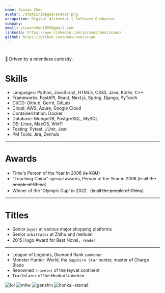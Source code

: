 ```yaml
---
name: Zixuan Chen
avatar: /static/images/avatar.png
occupation: Digital Alchemist | Software Enchanter
company:
email: zixuanchen1999@gmail.com
linkedin: https://www.linkedin.com/in/amoschenzixuan/
github: https://github.com/amoschenzixuan
---
```


#

📖 Driven by a relentless curiosity.

# Skills

- Languages: Python, JavaScript, HTML5, CSS3, Java, Kotlin, C++
- Frameworks: FastAPI, React, Next.js, Spring, Django, PyTorch
- CI/CD: Github, Gerrit, GitLab
- Cloud: AWS, Azure, Google Cloud
- Containerization: Docker
- Database: MongoDB, PostgreSQL, MySQL
- OS: Linux, MacOS, Win11
- Testing: Pytest, JUnit, Jest
- PM Tools: Jira, Zenhub

---

# Awards

- Time's Person of the Year in 2006 (<s>is YOU</s>）
- "Touching China" special awards, Person of the Year in 2008 (<s>is all the people of China</s>）
- Winner of the 'Olympic Cup' in 2022 （<s>is all the people of China</s>）

---

# Titles

- Senior `buyer` at various major shopping platforms
- Senior `arbitrator` at Zhihu and meituan
- 2015 Hugo Award for Best Novel，`reader`

---

- League of Legends, Diamond Rank `summoner`
- Monster Hunter: World, the `Sapphire Star` hunter, master of Charge Blade
- Renowned `traveler` of the teyvat continent
- `Trailblazer` of the Honkai Universe

<div className="grid grid-cols-4 gap-4">
  <img alt="lol" src="static/images/about/league-of-legends.svg" title="League of Legends" />
  <img
    alt="mhw"
    src="static/images/about/mhw_research_commission_crest.svg"
    title="Monster Hunter: World"
  />
  <img alt="genshin" src="static/images/about/genshin-impact.svg" title="Genshin Impact" />
  <img
    alt="honkai-starrail"
    src="static/images/about/honkai-star-rail.svg"
    title="Honkai Star Rail"
  />
</div>
